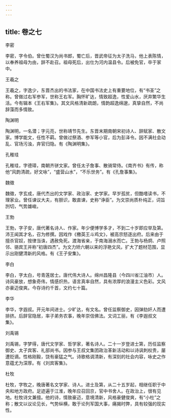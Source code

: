 ```yaml
---
---
---
```

title: 卷之七
---







李密


李密，字令伯。曾仕蜀汉为尚书郎，蜀亡后，晋武帝征为太子洗马，他上表陈情，以奉养祖母为由，辞不赴召。祖母死后，出仕为河内温县令。后被免官，卒于家中。


王羲之


王羲之，字逸少，东晋杰出的书法家，在中国书法史上有重要地位，有“书圣”之称。曾做过右军参军，世称王右军。胸怀旷达，情致超逸，性爱山水，厌弃繁华生活。今有辑本《王右军集》。其文风格清新疏朗，情韵超逸绵邈，真挚自然，不尚辞藻而多情致。


陶渊明


陶渊明，一名潜；字元亮，世称靖节先生。东晋末期南朝宋初诗人、辞赋家、散文家。博学能文，任性不羁。曾做过祭酒、参军等小官，后为彭泽令。因不满社会动乱、官场污浊，弃官归隐。有《陶渊明集》。


孔稚珪


孔稚珪，字德璋，南朝齐骈文家。曾任太子詹事、散骑常侍。《南齐书》有传，称他“风韵清疏，好文咏”，“盛营山水”，“不乐世务”。有《孔詹事集》。

魏徵


魏徵，字玄成，唐代杰出的文学家、政治家、史学家。早岁孤贫，但酷嗜读书，不理家业。曾任谏议大夫，有胆识，敢直谏，史称“诤臣”。为文崇尚质朴纯正，词旨剀切，气势雄峻。


王勃


王勃，字子安，唐代著名诗人、作家。年少便博学多才，不到二十岁即应举及第。沛王闻其才名，召为修撰。因戏作《檄英王斗鸡文》，被高宗怒逐出府。后来由于擅杀官奴，按律当诛，遇赦免死。渡海省亲，于南海溺水而亡。王勃与杨炯、卢照邻、骆宾王并称“初唐四杰”。为文力矫六朝以来的浮艳文风，扩大了题材范围，显示出刚健清新的风格。有《王子安集》。

李白


李白，字太白，号青莲居士。唐代伟大诗人。绵州昌隆县（今四川省江油市）人。诗风豪放，想象奇伟，情感炽热，语言真率自然，具有浓厚的浪漫主义色彩。文风亦豪迈俊爽。今存诗约千首，文约七十篇。

李华


李华，字遐叔。开元年间进士。少旷达，有文名。曾任监察御史，因弹劾奸人而遭排挤。后辞官隐居，率子弟务农事，晚年崇信佛法。文词工丽，有《李遐叔文集》。

刘禹锡


刘禹锡，字梦得，唐代文学家、哲学家，著名诗人。二十一岁登进士第，历任监察御史、太子宾客、礼部尚书。因参与王叔文集团政治革新活动和以诗讽刺权贵，屡遭贬谪。性格刚毅，饶有豪猛之气。诗歌格调清新，有深刻的社会内容，咏史之作意蕴尤为深厚。有《刘宾客集》。

杜牧


杜牧，字牧之，晚唐著名文学家、诗人。进士及第，从二十五岁起，相继任职于中央和地方政府。足迹遍于江淮，晚年应召回京，官中书舍人。在政治上，很有见地。杜牧诗文兼擅。他的诗，情致豪迈，意境清新，风格豪健俊爽，有“小杜”之称；散文以议论见长，气势纵横，敢于论列军国大事，痛揭时弊，具有较强的现实性。